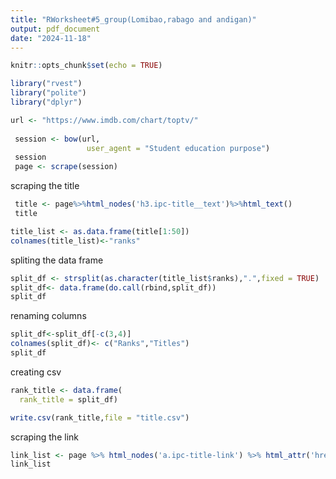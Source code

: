 ```yaml
---
title: "RWorksheet#5_group(Lomibao,rabago and andigan)"
output: pdf_document
date: "2024-11-18"
---
```


```r
knitr::opts_chunk$set(echo = TRUE)
```

```r
library("rvest")
library("polite")
library("dplyr")

url <- "https://www.imdb.com/chart/toptv/"
  
 session <- bow(url, 
                 user_agent = "Student education purpose")
 session
 page <- scrape(session)  
```
scraping the title 
```r
 title <- page%>%html_nodes('h3.ipc-title__text')%>%html_text()
 title
```

```r
title_list <- as.data.frame(title[1:50])
colnames(title_list)<-"ranks"

```
spliting the data frame 
```r
split_df <- strsplit(as.character(title_list$ranks),".",fixed = TRUE)
split_df<- data.frame(do.call(rbind,split_df))
split_df
```
renaming columns
```r
split_df<-split_df[-c(3,4)]
colnames(split_df)<- c("Ranks","Titles")
split_df
```
creating csv
```r
rank_title <- data.frame(
  rank_title = split_df)

write.csv(rank_title,file = "title.csv")

```
scraping the link 
```r
link_list <- page %>% html_nodes('a.ipc-title-link') %>% html_attr('href')
link_list
```

